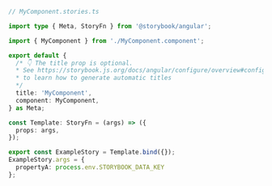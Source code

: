 ```ts
// MyComponent.stories.ts

import type { Meta, StoryFn } from '@storybook/angular';

import { MyComponent } from './MyComponent.component';

export default {
  /* 👇 The title prop is optional.
  * See https://storybook.js.org/docs/angular/configure/overview#configure-story-loading
  * to learn how to generate automatic titles
  */
  title: 'MyComponent',
  component: MyComponent,
} as Meta;

const Template: StoryFn = (args) => ({
  props: args,
});

export const ExampleStory = Template.bind({});
ExampleStory.args = {
  propertyA: process.env.STORYBOOK_DATA_KEY
};
```